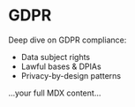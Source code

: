 # GDPR

Deep dive on GDPR compliance:  
- Data subject rights  
- Lawful bases & DPIAs  
- Privacy-by-design patterns  

…your full MDX content…
